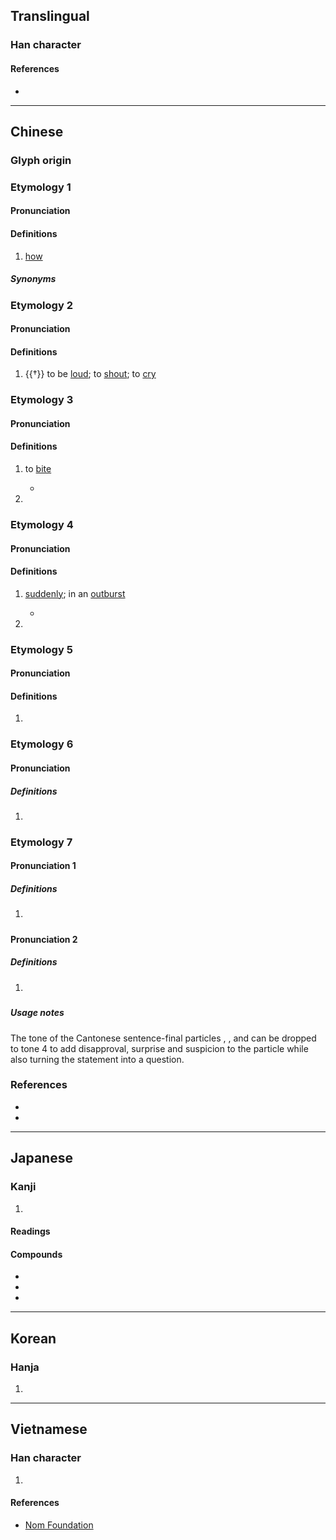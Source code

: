 {{also|昨}}
{{character info}}
==Translingual==

===Han character===
{{Han char|rn=30|rad=口|as=05|sn=8|four=68011|canj=ROS,RHS|ids=⿰口乍}}

====References====
* {{Han ref|kx=0184.160|dkj=03488|dj=0404.010|hdz=10601.090|uh=548B|ud=21643|bh=A951|bd=43345}}

----

==Chinese==

===Glyph origin===
{{Han etym}}

===Etymology 1===
{{zh-forms|alt=𠷿,咱,囃}}
{{rfe|zh|Fusion of {{zh-l|怎麼}}?}}

====Pronunciation====
{{zh-pron
|m=zǎ
|m-s=za2
|dg=за2
|c=zaa2
|h=pfs=
|md=
|mn=
|w=
|ma=zh-za.ogg
|cat=pron
}}

====Definitions====
{{zh-hanzi}}

# {{lb|zh|dialectal}} [[how]]

=====Synonyms=====
{{zh-dial|怎麼}}

===Etymology 2===
{{zh-forms|alt=唶}}

====Pronunciation====
{{zh-pron
|m=zé
|c=zaa3
|mc=3
|oc=3
|cat=v
}}

====Definitions====
{{zh-hanzi}}

# {{†}} to be [[loud]]; to [[shout]]; to [[cry]]

===Etymology 3===
{{zh-forms}}

====Pronunciation====
{{zh-pron
|m=zé
|c=zaak6,zaak3,zaa3
|mc=2
|oc=2
|cat=v
}}

====Definitions====
{{zh-hanzi}}

# {{lb|zh|obsolete}} to [[bite]]
#* {{zh-x|猶 是 觀 之，譬 由 鼩鼱\鼱鼩 之 襲 狗，孤-豚 之 咋{zé} 虎，至 則 靡{mí} 耳，何 功 之 有？|Looking at it from this point of view, I should compare you to<br>A shrew attacking a dog,<br>A lone piglet '''snapping at''' a tiger,<br>Striking, only to be crushed themselves:<br>What merit is to be gained from that?|CL|ref={{circa2|2nd century {{BCE}}|short=yes}}, {{w|Dongfang Shuo}} ({{w2|zh|東方朔}}), ''Replies to a Guest's Objections'' ({{lang|zh|《答客難》}}). English text based on the free-verse translation by Dominik Declercq.}}
# {{zh-used in|㕭咋}}

===Etymology 4===
{{zh-forms}}

====Pronunciation====
{{zh-pron
|m=zhà
|c=zaa3
|mc=1
|oc=1
|cat=n,v
}}

====Definitions====
{{zh-hanzi}}

# {{lb|zh|obsolete|ideophonic|of [[speech]]}} [[suddenly]]; in an [[outburst]]
#* {{zh-x|桓-子 咋{zhà} 謂 ^林 ^楚 曰：「而{ěr} 先 皆 ^季-氏 之 良 也，爾 以 是 繼 之？」|Lord Huan (of Ji), '''in a sudden''', burst out to Lin Chu: "Your forebears have always served the Ji loyally. Is this how you carry on their tradition?"|ref=Zuozhuan}}
# {{zh-alt-form|炸|to [[burst]]; to [[explode]]; to [[infuriate]]}}

===Etymology 5===
{{zh-forms}}

====Pronunciation====
{{zh-pron
|m=zhà
|c=zaa6,zaa3
|cat=adv
}}

====Definitions====
{{zh-hanzi}}

# {{zh-alt-form|乍|[[suddenly]]}}

===Etymology 6===
{{zh-forms|alt=囃}}

====Pronunciation====
{{zh-pron
|m=zhā
|m-s=za1
|c=zaa1,zaa3
|cat=
}}

=====Definitions=====
{{zh-hanzi}}

# {{zh-only|咋呼}}

===Etymology 7===
{{zh-forms}}

====Pronunciation 1====
{{zh-pron
|c=zaa3
|cat=part
}}

=====Definitions=====
{{zh-hanzi}}

# {{lb|zh|Cantonese}} {{contraction of|zh|[[啫]][[呀]]|tr=ze1 aa3}}
#: {{zh-x|仲有 三 個 咋。|'''Only''' have three left.|C}}

====Pronunciation 2====
{{zh-pron
|c=zaa4
|cat=part
}}

=====Definitions=====
{{zh-hanzi}}

# {{n-g|Sentence-final particle expressing surprise and suspicion.}}
#: {{zh-x|仲有 三 個 咋{zaa4}？|'''Only''' have three left?|C}}

=====Usage notes=====
The tone of the Cantonese sentence-final particles {{zh-l|呀|tr=aa3}}, {{zh-l|喇|tr=laa3}}, {{zh-l|㗎|tr=gaa3}} and {{zh-l|咋|tr=zaa3}} can be dropped to tone 4 to add disapproval, surprise and suspicion to the particle while also turning the statement into a question.

===References===
* {{R:twedu|A00560}}
* {{R:yue:Hanzi}}

{{zh-cat|Elementary}}

----

==Japanese==

===Kanji===
{{ja-kanji|grade=|rs=口05}}

# {{rfdef|ja|sort=口05}}

====Readings====
{{ja-readings
|goon=しゃ, しゃく
|kanon=さ, さく
|kun=か-む, く-う<く-ふ, く-らう<く-らふ
}}

====Compounds====
* {{ja-r|大山%咋%神|^おおやま%くい の%^ かみ}}
* {{ja-r|羽%咋|^は%くい}}
* {{ja-r|真魚%咋|まな%ぐい}}

----

==Korean==

===Hanja===
{{ko-hanja|hangeul=사}}

# {{rfdef|ko|sort=口05}}

----

==Vietnamese==

===Han character===
{{vi-hantu|rs=口05|[[chạ]], [[chá]], [[chách]], [[cha]]}}

# {{rfdef|vi|sort=口05}}

====References====
* [http://nomfoundation.org/common/nom_details.php?codepoint=548B Nom Foundation]